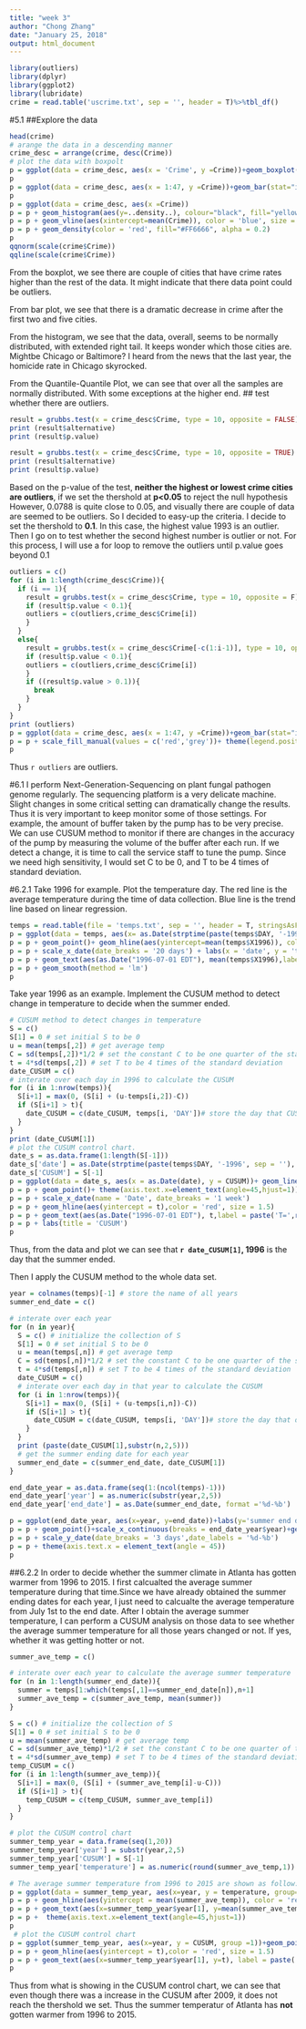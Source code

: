 ---
title: "week 3"
author: "Chong Zhang"
date: "January 25, 2018"
output: html_document
---

```{r load data and libraries, cache=TRUE}
library(outliers)
library(dplyr)
library(ggplot2)
library(lubridate)
crime = read.table('uscrime.txt', sep = '', header = T)%>%tbl_df()
```

#5.1
##Explore the data
```{r cache=TRUE}
head(crime)
# arange the data in a descending manner
crime_desc = arrange(crime, desc(Crime)) 
# plot the data with boxpolt
p = ggplot(data = crime_desc, aes(x = 'Crime', y =Crime))+geom_boxplot()
p 
p = ggplot(data = crime_desc, aes(x = 1:47, y =Crime))+geom_bar(stat="identity")+labs(x = 'cities')
p
p = ggplot(data = crime_desc, aes(x =Crime))
p = p + geom_histogram(aes(y=..density..), colour="black", fill="yellow", bins = 20)
p = p + geom_vline(aes(xintercept=mean(Crime)), color = 'blue', size = 3)
p = p + geom_density(color = 'red', fill="#FF6666", alpha = 0.2)
p
qqnorm(scale(crime$Crime))
qqline(scale(crime$Crime))
```

From the boxplot, we see there are couple of cities that have crime rates higher than the rest of the data. It might indicate that there data point could be outliers.

From bar plot, we see that there is a dramatic decrease in crime after the first two and five cities. 

From the histogram, we see that the data, overall, seems to be normally distributed, with extended right tail. It keeps wonder which those cities are. Mightbe Chicago or Baltimore? I heard from the news that the last year, the homicide rate in Chicago skyrocked.

From the Quantile-Quantile Plot, we can see that over all the samples are normally distributed. With some exceptions at the higher end. 
## test whether there are outliers.
```{r cache=TRUE}
result = grubbs.test(x = crime_desc$Crime, type = 10, opposite = FALSE) 
print (result$alternative)
print (result$p.value)

result = grubbs.test(x = crime_desc$Crime, type = 10, opposite = TRUE) 
print (result$alternative)
print (result$p.value)
```

Based on the p-value of the test, **neither the highest or lowest crime cities are outliers**, if we set the thershold at **p<0.05** to reject the null hypothesis
However, 0.0788 is quite close to 0.05, and visually there are couple of data are seemed to be outliers. So I decided to easy-up the criteria. I decide to set the thershold to **0.1**. In this case, the highest value 1993 is an outlier. Then I go on to test whether the second highest number is outlier or not. For this process, I will use a for loop to remove the outliers until p.value goes beyond 0.1

```{r cache=TRUE}
outliers = c()
for (i in 1:length(crime_desc$Crime)){
  if (i == 1){
    result = grubbs.test(x = crime_desc$Crime, type = 10, opposite = F)
    if (result$p.value < 0.1){
    outliers = c(outliers,crime_desc$Crime[i])
    }
  }
  else{
    result = grubbs.test(x = crime_desc$Crime[-c(1:i-1)], type = 10, opposite = F) 
    if (result$p.value < 0.1){
    outliers = c(outliers,crime_desc$Crime[i])
    }
    if ((result$p.value > 0.1)){
      break
    }
  }
}
print (outliers)
p = ggplot(data = crime_desc, aes(x = 1:47, y =Crime))+geom_bar(stat="identity",aes(fill = Crime<outliers[2]))+labs(x = 'cities')
p = p + scale_fill_manual(values = c('red','grey'))+ theme(legend.position="none")
p
```

Thus ```r outliers``` are outliers.

#6.1
I perform Next-Generation-Sequencing on plant fungal pathogen genome regularly. The sequencing platform is a very delicate machine. Slight changes in some critical setting can dramatically change the results. Thus it is very important to keep monitor some of those settings. For example, the amount of buffer taken by the pump has to be very precise. We can use CUSUM method to monitor if there are changes in the accuracy of the pump by measuring the volume of the buffer after each run. If we detect a change, it is time to call the service staff to tune the pump. Since we need high sensitivity, I would set C to be 0, and T to be 4 times of standard deviation. 

#6.2.1
Take 1996 for example. Plot the temperature day. The red line is the average temperature during the time of data collection. Blue line is the trend line based on linear regression.
```{r cache=TRUE}
temps = read.table(file = 'temps.txt', sep = '', header = T, stringsAsFactors = F)
p = ggplot(data = temps, aes(x= as.Date(strptime(paste(temps$DAY, '-1996', sep = ''), "%d-%b-%Y")), y = temps$X1996))
p = p + geom_point()+ geom_hline(aes(yintercept=mean(temps$X1996)), color = 'red', size = 1)
p = p + scale_x_date(date_breaks = '20 days') + labs(x = 'date', y = 'temperature')
p = p + geom_text(aes(as.Date("1996-07-01 EDT"), mean(temps$X1996),label = 'average \ntemperature', vjust = -0.2,hjust = -0.02), size = 3, fontface = 'plain', family="mono", color = 'blue')
p = p + geom_smooth(method = 'lm')
p
```

Take year 1996 as an example. Implement the CUSUM method to detect change in temperature to decide when the summer ended.
```{r , cache=TRUE}
# CUSUM method to detect changes in temperature
S = c()
S[1] = 0 # set initial S to be 0
u = mean(temps[,2]) # get average temp
C = sd(temps[,2])*1/2 # set the constant C to be one quarter of the standard deviation
t = 4*sd(temps[,2]) # set T to be 4 times of the standard deviation
date_CUSUM = c()
# interate over each day in 1996 to calculate the CUSUM
for (i in 1:nrow(temps)){
  S[i+1] = max(0, (S[i] + (u-temps[i,2])-C))
  if (S[i+1] > t){
    date_CUSUM = c(date_CUSUM, temps[i, 'DAY'])# store the day that CUSUM detect a change
  }
}
print (date_CUSUM[1])
# plot the CUSUM control chart.
date_s = as.data.frame(1:length(S[-1]))
date_s['date'] = as.Date(strptime(paste(temps$DAY, '-1996', sep = ''), "%d-%b-%Y"))
date_s['CUSUM'] = S[-1]
p = ggplot(data = date_s, aes(x = as.Date(date), y = CUSUM))+ geom_line()
p = p + geom_point()+ theme(axis.text.x=element_text(angle=45,hjust=1))
p = p + scale_x_date(name = 'Date', date_breaks = '1 week')
p = p + geom_hline(aes(yintercept = t),color = 'red', size = 1.5)
p = p + geom_text(aes(as.Date("1996-07-01 EDT"), t,label = paste('T=',round(t,2),sep = ''), vjust = -1,hjust = -0.2), size = 6, fontface = 'plain', family="mono", color = 'blue')
p = p + labs(title = 'CUSUM')
p
```

Thus, from the data and plot we can see that **```r date_CUSUM[1]```, 1996** is the day that the summer ended.

Then I apply the CUSUM method to the whole data set.
```{r cache=TRUE}
year = colnames(temps)[-1] # store the name of all years
summer_end_date = c()

# interate over each year
for (n in year){
  S = c() # initialize the collection of S
  S[1] = 0 # set initial S to be 0
  u = mean(temps[,n]) # get average temp
  C = sd(temps[,n])*1/2 # set the constant C to be one quarter of the standard deviation
  t = 4*sd(temps[,n]) # set T to be 4 times of the standard deviation
  date_CUSUM = c()
  # interate over each day in that year to calculate the CUSUM
  for (i in 1:nrow(temps)){
    S[i+1] = max(0, (S[i] + (u-temps[i,n])-C))
    if (S[i+1] > t){
      date_CUSUM = c(date_CUSUM, temps[i, 'DAY'])# store the day that detects a change
    }
  }
  print (paste(date_CUSUM[1],substr(n,2,5)))
  # get the summer ending date for each year
  summer_end_date = c(summer_end_date, date_CUSUM[1]) 
}

end_date_year = as.data.frame(seq(1:(ncol(temps)-1)))
end_date_year['year'] = as.numeric(substr(year,2,5))
end_date_year['end_date'] = as.Date(summer_end_date, format ='%d-%b')

p = ggplot(end_date_year, aes(x=year, y=end_date))+labs(y='summer end date')
p = p + geom_point()+scale_x_continuous(breaks = end_date_year$year)+geom_line()
p = p + scale_y_date(date_breaks = '3 days',date_labels = '%d-%b')
p = p + theme(axis.text.x = element_text(angle = 45))
p
```

##6.2.2
In order to decide whether the summer climate in Atlanta has gotten warmer from 1996 to 2015. I first calcualted the average summer temperature during that time.Since we have already obtained the summer ending dates for each year, I just need to calcualte the average temperature from July 1st to the end date. After I obtain the average summer temperature, I can perform a CUSUM analysis on those data to see whether the average summer temperature for all those years changed or not. If yes, whether it was getting hotter or not.
```{r cache=TRUE}
summer_ave_temp = c()

# interate over each year to calculate the average summer temperature
for (n in 1:length(summer_end_date)){
  summer = temps[1:which(temps[,1]==summer_end_date[n]),n+1]
  summer_ave_temp = c(summer_ave_temp, mean(summer))
}

S = c() # initialize the collection of S
S[1] = 0 # set initial S to be 0
u = mean(summer_ave_temp) # get average temp
C = sd(summer_ave_temp)*1/2 # set the constant C to be one quarter of the standard deviation
t = 4*sd(summer_ave_temp) # set T to be 4 times of the standard deviation
temp_CUSUM = c()
for (i in 1:length(summer_ave_temp)){
  S[i+1] = max(0, (S[i] + (summer_ave_temp[i]-u-C)))
  if (S[i+1] > t){
    temp_CUSUM = c(temp_CUSUM, summer_ave_temp[i])
  }
}

# plot the CUSUM control chart
summer_temp_year = data.frame(seq(1,20))
summer_temp_year['year'] = substr(year,2,5)
summer_temp_year['CUSUM'] = S[-1]
summer_temp_year['temperature'] = as.numeric(round(summer_ave_temp,1))

# The average summer temperature from 1996 to 2015 are shown as follow.
p = ggplot(data = summer_temp_year, aes(x=year, y = temperature, group=1))+geom_point()+geom_line()
p = p + geom_hline(aes(yintercept = mean(summer_ave_temp)), color = 'red', size =1.5)
p = p + geom_text(aes(x=summer_temp_year$year[1], y=mean(summer_ave_temp)), label = paste('average temperature=',round(mean(summer_ave_temp),1),sep = ''), color='blue',vjust = -1.6, hjust = -0.1, size = 5)
p = p +  theme(axis.text.x=element_text(angle=45,hjust=1))
p
 # plot the CUSUM control chart
p = ggplot(summer_temp_year, aes(x=year, y = CUSUM, group =1))+geom_point()+geom_line()
p = p + geom_hline(aes(yintercept = t),color = 'red', size = 1.5)
p = p + geom_text(aes(x=summer_temp_year$year[1], y=t), label = paste('T=',round(t,2),sep = ''), color='blue',vjust = 1.2, hjust = -0.1, size = 8)+ theme(axis.text.x=element_text(angle=45,hjust=1))
p
```

Thus from what is showing in the CUSUM control chart, we can see that even though there was a increase in the CUSUM after 2009, it does not reach the thershold we set. Thus the summer temperatur of Atlanta has **not** gotten warmer from 1996 to 2015.
